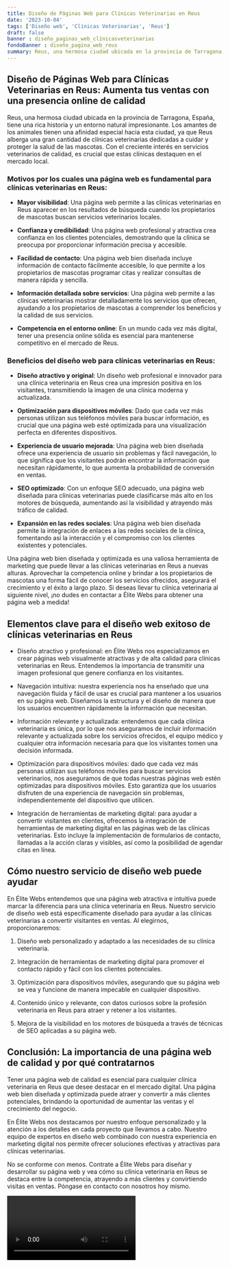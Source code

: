 ```yaml
---
title: Diseño de Páginas Web para Clínicas Veterinarias en Reus
date: '2023-10-04'
tags: ['Diseño web', 'Clínicas Veterinarias', 'Reus']
draft: false
banner : diseño_paginas_web_clínicasveterinarias
fondoBanner : diseño_pagina_web_reus
summary: Reus, una hermosa ciudad ubicada en la provincia de Tarragona, España, tiene una rica historia y un entorno natural impresionante. Los amantes de los animales tienen una afinidad especial hacia esta ciudad, ya que Reus alberga una gran cantidad de clínicas veterinarias dedicadas a cuidar y proteger la salud de las mascotas. Con el creciente interés en servicios veterinarios de calidad, es crucial que estas clínicas destaquen en el mercado local.
---
```


## Diseño de Páginas Web para Clínicas Veterinarias en Reus: Aumenta tus ventas con una presencia online de calidad

Reus, una hermosa ciudad ubicada en la provincia de Tarragona, España, tiene una rica historia y un entorno natural impresionante. Los amantes de los animales tienen una afinidad especial hacia esta ciudad, ya que Reus alberga una gran cantidad de clínicas veterinarias dedicadas a cuidar y proteger la salud de las mascotas. Con el creciente interés en servicios veterinarios de calidad, es crucial que estas clínicas destaquen en el mercado local.

### Motivos por los cuales una página web es fundamental para clínicas veterinarias en Reus:

- **Mayor visibilidad**: Una página web permite a las clínicas veterinarias en Reus aparecer en los resultados de búsqueda cuando los propietarios de mascotas buscan servicios veterinarios locales.

- **Confianza y credibilidad**: Una página web profesional y atractiva crea confianza en los clientes potenciales, demostrando que la clínica se preocupa por proporcionar información precisa y accesible.

- **Facilidad de contacto**: Una página web bien diseñada incluye información de contacto fácilmente accesible, lo que permite a los propietarios de mascotas programar citas y realizar consultas de manera rápida y sencilla.

- **Información detallada sobre servicios**: Una página web permite a las clínicas veterinarias mostrar detalladamente los servicios que ofrecen, ayudando a los propietarios de mascotas a comprender los beneficios y la calidad de sus servicios.

- **Competencia en el entorno online**: En un mundo cada vez más digital, tener una presencia online sólida es esencial para mantenerse competitivo en el mercado de Reus.

### Beneficios del diseño web para clínicas veterinarias en Reus:

- **Diseño atractivo y original**: Un diseño web profesional e innovador para una clínica veterinaria en Reus crea una impresión positiva en los visitantes, transmitiendo la imagen de una clínica moderna y actualizada.

- **Optimización para dispositivos móviles**: Dado que cada vez más personas utilizan sus teléfonos móviles para buscar información, es crucial que una página web esté optimizada para una visualización perfecta en diferentes dispositivos.

- **Experiencia de usuario mejorada**: Una página web bien diseñada ofrece una experiencia de usuario sin problemas y fácil navegación, lo que significa que los visitantes podrán encontrar la información que necesitan rápidamente, lo que aumenta la probabilidad de conversión en ventas.

- **SEO optimizado**: Con un enfoque SEO adecuado, una página web diseñada para clínicas veterinarias puede clasificarse más alto en los motores de búsqueda, aumentando así la visibilidad y atrayendo más tráfico de calidad.

- **Expansión en las redes sociales**: Una página web bien diseñada permite la integración de enlaces a las redes sociales de la clínica, fomentando así la interacción y el compromiso con los clientes existentes y potenciales.

Una página web bien diseñada y optimizada es una valiosa herramienta de marketing que puede llevar a las clínicas veterinarias en Reus a nuevas alturas. Aprovechar la competencia online y brindar a los propietarios de mascotas una forma fácil de conocer los servicios ofrecidos, asegurará el crecimiento y el éxito a largo plazo. Si deseas llevar tu clínica veterinaria al siguiente nivel, ¡no dudes en contactar a Élite Webs para obtener una página web a medida!

<GifSeo />

<Cta />

## Elementos clave para el diseño web exitoso de clínicas veterinarias en Reus

- Diseño atractivo y profesional: en Élite Webs nos especializamos en crear páginas web visualmente atractivas y de alta calidad para clínicas veterinarias en Reus. Entendemos la importancia de transmitir una imagen profesional que genere confianza en los visitantes.

- Navegación intuitiva: nuestra experiencia nos ha enseñado que una navegación fluida y fácil de usar es crucial para mantener a los usuarios en su página web. Diseñamos la estructura y el diseño de manera que los usuarios encuentren rápidamente la información que necesitan.

- Información relevante y actualizada: entendemos que cada clínica veterinaria es única, por lo que nos aseguramos de incluir información relevante y actualizada sobre los servicios ofrecidos, el equipo médico y cualquier otra información necesaria para que los visitantes tomen una decisión informada.

- Optimización para dispositivos móviles: dado que cada vez más personas utilizan sus teléfonos móviles para buscar servicios veterinarios, nos aseguramos de que todas nuestras páginas web estén optimizadas para dispositivos móviles. Esto garantiza que los usuarios disfruten de una experiencia de navegación sin problemas, independientemente del dispositivo que utilicen.

- Integración de herramientas de marketing digital: para ayudar a convertir visitantes en clientes, ofrecemos la integración de herramientas de marketing digital en las páginas web de las clínicas veterinarias. Esto incluye la implementación de formularios de contacto, llamadas a la acción claras y visibles, así como la posibilidad de agendar citas en línea.

## Cómo nuestro servicio de diseño web puede ayudar

En Élite Webs entendemos que una página web atractiva e intuitiva puede marcar la diferencia para una clínica veterinaria en Reus. Nuestro servicio de diseño web está específicamente diseñado para ayudar a las clínicas veterinarias a convertir visitantes en ventas. Al elegirnos, proporcionaremos:

1. Diseño web personalizado y adaptado a las necesidades de su clínica veterinaria.

2. Integración de herramientas de marketing digital para promover el contacto rápido y fácil con los clientes potenciales.

3. Optimización para dispositivos móviles, asegurando que su página web se vea y funcione de manera impecable en cualquier dispositivo.

4. Contenido único y relevante, con datos curiosos sobre la profesión veterinaria en Reus para atraer y retener a los visitantes.

5. Mejora de la visibilidad en los motores de búsqueda a través de técnicas de SEO aplicadas a su página web.

## Conclusión: La importancia de una página web de calidad y por qué contratarnos

Tener una página web de calidad es esencial para cualquier clínica veterinaria en Reus que desee destacar en el mercado digital. Una página web bien diseñada y optimizada puede atraer y convertir a más clientes potenciales, brindando la oportunidad de aumentar las ventas y el crecimiento del negocio.

En Élite Webs nos destacamos por nuestro enfoque personalizado y la atención a los detalles en cada proyecto que llevamos a cabo. Nuestro equipo de expertos en diseño web combinado con nuestra experiencia en marketing digital nos permite ofrecer soluciones efectivas y atractivas para clínicas veterinarias.

No se conforme con menos. Contrate a Élite Webs para diseñar y desarrollar su página web y vea cómo su clínica veterinaria en Reus se destaca entre la competencia, atrayendo a más clientes y convirtiendo visitas en ventas. Póngase en contacto con nosotros hoy mismo.

<Video />

<CtaBot job='Clínicas Veterinarias' city='Reus'/>

<Gmaps query='Reus+españa+maps' />